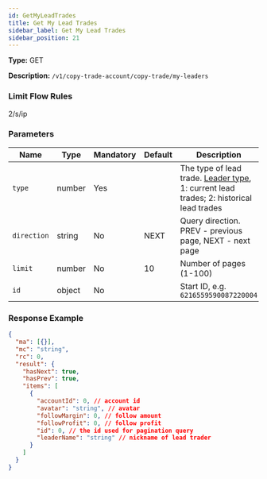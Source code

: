 ```yaml
---
id: GetMyLeadTrades
title: Get My Lead Trades
sidebar_label: Get My Lead Trades
sidebar_position: 21
---
```


**Type:** GET

**Description:** `/v1/copy-trade-account/copy-trade/my-leaders`

### Limit Flow Rules

2/s/ip

### Parameters

| Name | Type | Mandatory | Default | Description |
| --- | --- | --- | --- | --- |
| `type` | number | Yes |  | The type of lead trade. <a href="#leaderTypeCn">Leader type</a>, 1: current lead trades; 2: historical lead trades |
| `direction` | string | No | NEXT | Query direction. PREV - previous page, NEXT - next page |
| `limit` | number | No | 10 | Number of pages (1-100) |
| `id` | object | No |  | Start ID, e.g. `6216559590087220004` |

### Response Example

```json title="Response"
{
  "ma": [{}],
  "mc": "string",
  "rc": 0,
  "result": {
    "hasNext": true,
    "hasPrev": true,
    "items": [
      {
        "accountId": 0, // account id
        "avatar": "string", // avatar
        "followMargin": 0, // follow amount
        "followProfit": 0, // follow profit
        "id": 0, // the id used for pagination query
        "leaderName": "string" // nickname of lead trader
      }
    ]
  }
}
```
